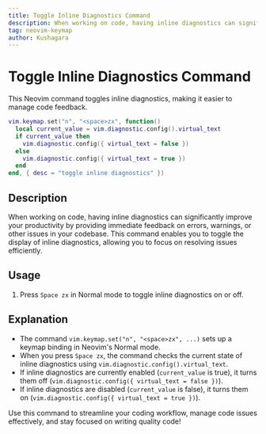 ```yaml
---
title: Toggle Inline Diagnostics Command 
description: When working on code, having inline diagnostics can significantly improve your productivity by providing immediate feedback on errors, warnings, or other issues in your codebase. This command enables you to toggle the display of inline diagnostics, allowing you to focus on resolving issues efficiently.
tag: neovim-keymap
author: Kushagara
---
```

# Toggle Inline Diagnostics Command

This Neovim command toggles inline diagnostics, making it easier to manage code feedback.

```lua
vim.keymap.set("n", "<space>zx", function()
  local current_value = vim.diagnostic.config().virtual_text
  if current_value then
    vim.diagnostic.config({ virtual_text = false })
  else
    vim.diagnostic.config({ virtual_text = true })
  end
end, { desc = "toggle inline diagnostics" })
```

## Description

When working on code, having inline diagnostics can significantly improve your productivity by providing immediate feedback on errors, warnings, or other issues in your codebase. This command enables you to toggle the display of inline diagnostics, allowing you to focus on resolving issues efficiently.

## Usage

1. Press `Space zx` in Normal mode to toggle inline diagnostics on or off.

## Explanation

- The command `vim.keymap.set("n", "<space>zx", ...)` sets up a keymap binding in Neovim's Normal mode.
- When you press `Space zx`, the command checks the current state of inline diagnostics using `vim.diagnostic.config().virtual_text`.
- If inline diagnostics are currently enabled (`current_value` is true), it turns them off (`vim.diagnostic.config({ virtual_text = false })`).
- If inline diagnostics are disabled (`current_value` is false), it turns them on (`vim.diagnostic.config({ virtual_text = true })`).

Use this command to streamline your coding workflow, manage code issues effectively, and stay focused on writing quality code!
